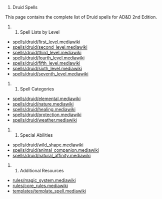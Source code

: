 # Druid Spells

This page contains the complete list of Druid spells for AD&D 2nd Edition.

## Spell Lists by Level

* [[First Level Spells|spells/druid/first_level.mediawiki]]
* [[Second Level Spells|spells/druid/second_level.mediawiki]]
* [[Third Level Spells|spells/druid/third_level.mediawiki]]
* [[Fourth Level Spells|spells/druid/fourth_level.mediawiki]]
* [[Fifth Level Spells|spells/druid/fifth_level.mediawiki]]
* [[Sixth Level Spells|spells/druid/sixth_level.mediawiki]]
* [[Seventh Level Spells|spells/druid/seventh_level.mediawiki]]

## Spell Categories

* [[Elemental Spells|spells/druid/elemental.mediawiki]]
* [[Nature Spells|spells/druid/nature.mediawiki]]
* [[Healing Spells|spells/druid/healing.mediawiki]]
* [[Protection Spells|spells/druid/protection.mediawiki]]
* [[Weather Spells|spells/druid/weather.mediawiki]]

## Special Abilities

* [[Wild Shape|spells/druid/wild_shape.mediawiki]]
* [[Animal Companion|spells/druid/animal_companion.mediawiki]]
* [[Natural Affinity|spells/druid/natural_affinity.mediawiki]]

## Additional Resources

* [[Magic System|rules/magic_system.mediawiki]]
* [[Core Rules|rules/core_rules.mediawiki]]
* [[Spell Template|templates/template_spell.mediawiki]] 